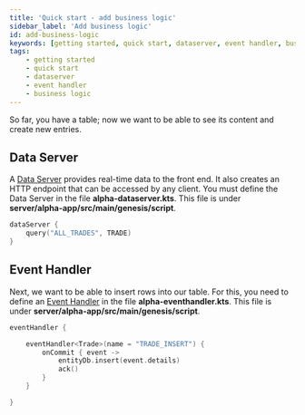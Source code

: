 ```yaml
---
title: 'Quick start - add business logic'
sidebar_label: 'Add business logic'
id: add-business-logic
keywords: [getting started, quick start, dataserver, event handler, business logic]
tags:
    - getting started
    - quick start
    - dataserver
    - event handler
    - business logic
---
```


So far, you have a table; now we want to be able to see its content and create new entries.

## Data Server
A [Data Server](../../../server/data-server/introduction/) provides real-time data to the front end. It also creates an HTTP endpoint that can be accessed by any client. You must define the Data Server in the file **alpha-dataserver.kts**. This file is under **server/alpha-app/src/main/genesis/script**.

```kotlin
dataServer {
    query("ALL_TRADES", TRADE)
}
```

## Event Handler
Next, we want to be able to insert rows into our table. For this, you need to define an [Event Handler](../../../server/event-handler/introduction/) in the file **alpha-eventhandler.kts**. This file is under **server/alpha-app/src/main/genesis/script**.

```kotlin
eventHandler {

    eventHandler<Trade>(name = "TRADE_INSERT") {
        onCommit { event ->
            entityDb.insert(event.details)
            ack()
        }
    }

}
```
